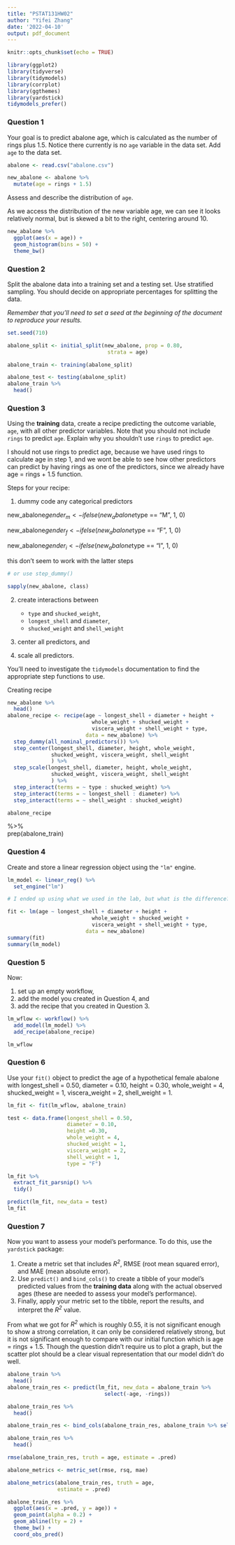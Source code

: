 ```yaml
---
title: "PSTAT131HW02"
author: "Yifei Zhang"
date: '2022-04-10'
output: pdf_document
---
```


```r
knitr::opts_chunk$set(echo = TRUE)
```
```r
library(ggplot2)
library(tidyverse)
library(tidymodels)
library(corrplot)
library(ggthemes)
library(yardstick)
tidymodels_prefer()
```
### Question 1

Your goal is to predict abalone age, which is calculated as the number of rings plus 1.5. Notice there currently is no `age` variable in the data set. Add `age` to the data set.

```r
abalone <- read.csv("abalone.csv")

new_abalone <- abalone %>% 
  mutate(age = rings + 1.5)

```

Assess and describe the distribution of `age`.

As we access the distribution of the new variable age, we can see it looks relatively normal, but is skewed a bit to the right, centering around 10. 

```r
new_abalone %>%
  ggplot(aes(x = age)) +
  geom_histogram(bins = 50) +
  theme_bw()
```

### Question 2

Split the abalone data into a training set and a testing set. Use stratified sampling. You should decide on appropriate percentages for splitting the data.

*Remember that you'll need to set a seed at the beginning of the document to reproduce your results.*

```r
set.seed(710)

abalone_split <- initial_split(new_abalone, prop = 0.80,
                                strata = age)

abalone_train <- training(abalone_split)

abalone_test <- testing(abalone_split)
abalone_train %>% 
  head()
```

                              
### Question 3

Using the **training** data, create a recipe predicting the outcome variable, `age`, with all other predictor variables. Note that you should not include `rings` to predict `age`. Explain why you shouldn't use `rings` to predict `age`.

I should not use rings to predict age, because we have used rings to calculate age in step 1, and we wont be able to see how other predictors can predict by having rings as one of the predictors, since we already have age = rings + 1.5 function.

Steps for your recipe:

1.  dummy code any categorical predictors

new_abalone$gender_m <- ifelse(new_abalone$type == "M", 1, 0)  

new_abalone$gender_f <- ifelse(new_abalone$type == "F", 1, 0) 

new_abalone$gender_i <- ifelse(new_abalone$type == "I", 1, 0)  


this don't seem to work with the latter steps

```r

# or use step_dummy()

sapply(new_abalone, class)
```

2.  create interactions between

    -   `type` and `shucked_weight`,
    -   `longest_shell` and `diameter`,
    -   `shucked_weight` and `shell_weight`


3.  center all predictors, and


4.  scale all predictors.

You'll need to investigate the `tidymodels` documentation to find the appropriate step functions to use.



Creating recipe

```r
new_abalone %>%
  head()
abalone_recipe <- recipe(age ~ longest_shell + diameter + height +
                           whole_weight + shucked_weight +
                           viscera_weight + shell_weight + type,
                         data = new_abalone) %>%
  step_dummy(all_nominal_predictors()) %>% 
  step_center(longest_shell, diameter, height, whole_weight,
              shucked_weight, viscera_weight, shell_weight
              ) %>%
  step_scale(longest_shell, diameter, height, whole_weight,
              shucked_weight, viscera_weight, shell_weight
              ) %>%
  step_interact(terms = ~ type : shucked_weight) %>% 
  step_interact(terms = ~ longest_shell : diameter) %>% 
  step_interact(terms = ~ shell_weight : shucked_weight) 

abalone_recipe
```
%>%  
  prep(abalone_train)

### Question 4

Create and store a linear regression object using the `"lm"` engine.

```r
lm_model <- linear_reg() %>% 
  set_engine("lm")

# I ended up using what we used in the lab, but what is the difference?

fit <- lm(age ~ longest_shell + diameter + height +
                           whole_weight + shucked_weight +
                           viscera_weight + shell_weight + type,
                         data = new_abalone)
summary(fit)
summary(lm_model)
```


### Question 5

Now:

1.  set up an empty workflow,
2.  add the model you created in Question 4, and
3.  add the recipe that you created in Question 3.

```r
lm_wflow <- workflow() %>% 
  add_model(lm_model) %>% 
  add_recipe(abalone_recipe)

lm_wflow
```

### Question 6

Use your `fit()` object to predict the age of a hypothetical female abalone with longest_shell = 0.50, diameter = 0.10, height = 0.30, whole_weight = 4, shucked_weight = 1, viscera_weight = 2, shell_weight = 1.

```r
lm_fit <- fit(lm_wflow, abalone_train)

test <- data.frame(longest_shell = 0.50,
                   diameter = 0.10,
                   height =0.30,
                   whole_weight = 4,
                   shucked_weight = 1,
                   viscera_weight = 2,
                   shell_weight = 1,
                   type = "F")

lm_fit %>% 
  extract_fit_parsnip() %>% 
  tidy()

predict(lm_fit, new_data = test)
lm_fit
```

### Question 7

Now you want to assess your model's performance. To do this, use the `yardstick` package:

1.  Create a metric set that includes *R^2^*, RMSE (root mean squared error), and MAE (mean absolute error).
2.  Use `predict()` and `bind_cols()` to create a tibble of your model's predicted values from the **training data** along with the actual observed ages (these are needed to assess your model's performance).
3.  Finally, apply your metric set to the tibble, report the results, and interpret the *R^2^* value.

From what we got for *R^2^* which is roughly 0.55, it is not significant enough to show a strong correlation, it can only be considered relatively strong, but it is not significant enough to compare with our initial function which is age = rings + 1.5. Though the question didn't require us to plot a graph, but the scatter plot should be a clear visual representation that our model didn't do well. 

```r
abalone_train %>% 
  head()
abalone_train_res <- predict(lm_fit, new_data = abalone_train %>%
                               select(-age, -rings))

abalone_train_res %>% 
  head()

abalone_train_res <- bind_cols(abalone_train_res, abalone_train %>% select(age))

abalone_train_res %>% 
  head()

rmse(abalone_train_res, truth = age, estimate = .pred)

abalone_metrics <- metric_set(rmse, rsq, mae)

abalone_metrics(abalone_train_res, truth = age, 
                estimate = .pred)

abalone_train_res %>% 
  ggplot(aes(x = .pred, y = age)) +
  geom_point(alpha = 0.2) +
  geom_abline(lty = 2) + 
  theme_bw() +
  coord_obs_pred()
```

